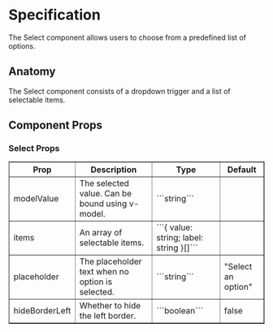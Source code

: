 

<Meta title="Components/Select/Specification" />

# Specification

The Select component allows users to choose from a predefined list of options.

## Anatomy
The Select component consists of a dropdown trigger and a list of selectable items.

## Component Props

### Select Props

<table border="1" style={{ borderCollapse: 'collapse', border: '1px solid gray', width: '100%', padding: '8px' }}>
  <thead>
    <tr>
      <th style={{ padding: '8px' }}>Prop</th>
      <th style={{ padding: '8px' }}>Description</th>
      <th style={{ padding: '8px' }}>Type</th>
      <th style={{ padding: '8px' }}>Default</th>
    </tr>
  </thead>
  <tbody>
    <tr>
      <td style={{ padding: '8px' }}>modelValue</td>
      <td style={{ padding: '8px' }}>The selected value. Can be bound using v-model.</td>
      <td style={{ padding: '8px' }}>```string```</td>
      <td style={{ padding: '8px' }}></td>
    </tr>
    <tr>
      <td style={{ padding: '8px' }}>items</td>
      <td style={{ padding: '8px' }}>An array of selectable items.</td>
      <td style={{ padding: '8px' }}>```{ value: string; label: string }[]```</td>
      <td style={{ padding: '8px' }}></td>
    </tr>
    <tr>
      <td style={{ padding: '8px' }}>placeholder</td>
      <td style={{ padding: '8px' }}>The placeholder text when no option is selected.</td>
      <td style={{ padding: '8px' }}>```string```</td>
      <td style={{ padding: '8px' }}>"Select an option"</td>
    </tr>
    <tr>
      <td style={{ padding: '8px' }}>hideBorderLeft</td>
      <td style={{ padding: '8px' }}>Whether to hide the left border.</td>
      <td style={{ padding: '8px' }}>```boolean```</td>
      <td style={{ padding: '8px' }}>false</td>
    </tr>
  </tbody>
</table>

